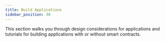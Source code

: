 ```yaml
---
title: Build Applications
sidebar_position: 30
---
```



This section walks you through design considerations for applications and tutorials for building applications with or without smart contracts.

<DocCardList />
